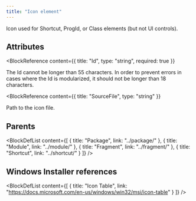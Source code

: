 ```yaml
---
title: "Icon element"
---
```



Icon used for Shortcut, ProgId, or Class elements (but not UI controls).


## Attributes

<BlockWrapper>

  <BlockReference
    content={{
      title: "Id",
      type: "string",
      required: true
    }}
  >
  The Id cannot be longer than 55 characters. In order to prevent errors in cases where the Id is modularized, it should not be longer than 18 characters.
  </BlockReference>

  <BlockReference
    content={{
      title: "SourceFile",
      type: "string"
    }}
  >
  Path to the icon file.
  </BlockReference>

</BlockWrapper>


## Parents

<BlockDefList content={[
    {
      title: "Package",
      link: "../package/"
    },
    {
      title: "Module",
      link: "../module/"
    },
    {
      title: "Fragment",
      link: "../fragment/"
    },
    {
      title: "Shortcut",
      link: "../shortcut/"
    }
  ]}
/>

## Windows Installer references

<BlockDefList content={[
    {
      title: "Icon Table",
      link: "https://docs.microsoft.com/en-us/windows/win32/msi/icon-table"
    }
  ]}
/>
